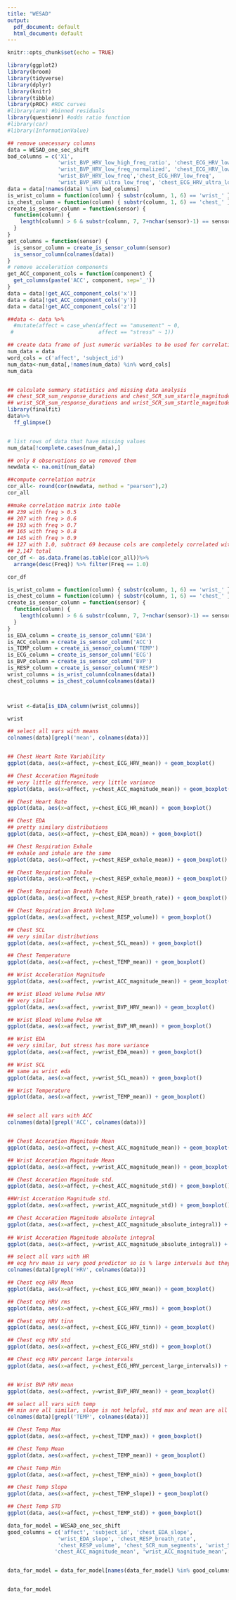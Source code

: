 ```yaml
---
title: "WESAD"
output:
  pdf_document: default
  html_document: default
---
```


```r
knitr::opts_chunk$set(echo = TRUE)
```

```r
library(ggplot2)
library(broom)
library(tidyverse)
library(dplyr)
library(knitr)
library(tibble)
library(pROC) #ROC curves
#library(arm) #binned residuals
library(questionr) #odds ratio function
#library(car)
#library(InformationValue)
```

```r

## remove unecessary columns 
data = WESAD_one_sec_shift
bad_columns = c('X1', 
                'wrist_BVP_HRV_low_high_freq_ratio', 'chest_ECG_HRV_low_high_freq_ratio',
                'wrist_BVP_HRV_low_freq_normalized', 'chest_ECG_HRV_low_freq_normalized', 
                'wrist_BVP_HRV_low_freq','chest_ECG_HRV_low_freq', 
                'wrist_BVP_HRV_ultra_low_freq', 'chest_ECG_HRV_ultra_low_freq')
data = data[!names(data) %in% bad_columns]
is_wrist_column = function(column) { substr(column, 1, 6) == 'wrist_' }
is_chest_column = function(column) { substr(column, 1, 6) == 'chest_' }
create_is_sensor_column = function(sensor) { 
  function(column) {
    length(column) > 6 & substr(column, 7, 7+nchar(sensor)-1) == sensor
  }
}
get_columns = function(sensor) { 
  is_sensor_column = create_is_sensor_column(sensor)
  is_sensor_column(colnames(data))
}
# remove acceleration components
get_ACC_component_cols = function(component) {
  get_columns(paste('ACC', component, sep='_'))
}
data = data[!get_ACC_component_cols('x')]
data = data[!get_ACC_component_cols('y')]
data = data[!get_ACC_component_cols('z')]

##data <- data %>%
  #mutate(affect = case_when(affect == "amusement" ~ 0, 
 #                           affect == "stress" ~ 1))


```


```r
## create data frame of just numeric variables to be used for correlation matrix
num_data = data
word_cols = c('affect', 'subject_id')
num_data<-num_data[,!names(num_data) %in% word_cols]
num_data


## calculate summary statistics and missing data analysis 
## chest_SCR_sum_response_durations and chest_SCR_sum_startle_magnitudes have 6 missing values, less than 0.01%
## wrist_SCR_sum_response_durations and wrist_SCR_sum_startle_magnitudes have 4 missing values, less than 0.01%
library(finalfit)
data%>%
  ff_glimpse()


# list rows of data that have missing values
num_data[!complete.cases(num_data),]

## only 8 observations so we removed them 
newdata <- na.omit(num_data)

##compute correlation matrix
cor_all<- round(cor(newdata, method = "pearson"),2)
cor_all

##make correlation matrix into table
## 239 with freq > 0.5
## 207 with freq > 0.6
## 193 with freq > 0.7
## 165 with freq > 0.8
## 145 with freq > 0.9
## 127 with 1.0, subtract 69 because cols are completely correlated with themselves = 58, divide by 2 because of symmetry = 29
## 2,147 total
cor_df <- as.data.frame(as.table(cor_all))%>%
  arrange(desc(Freq)) %>% filter(Freq == 1.0)

cor_df
```



```r
is_wrist_column = function(column) { substr(column, 1, 6) == 'wrist_' }
is_chest_column = function(column) { substr(column, 1, 6) == 'chest_' }
create_is_sensor_column = function(sensor) { 
  function(column) {
    length(column) > 6 & substr(column, 7, 7+nchar(sensor)-1) == sensor
  }
}
is_EDA_column = create_is_sensor_column('EDA')
is_ACC_column = create_is_sensor_column('ACC')
is_TEMP_column = create_is_sensor_column('TEMP')
is_ECG_column = create_is_sensor_column('ECG')
is_BVP_column = create_is_sensor_column('BVP')
is_RESP_column = create_is_sensor_column('RESP')
wrist_columns = is_wrist_column(colnames(data))
chest_columns = is_chest_column(colnames(data))



wrist <-data[is_EDA_column(wrist_columns)]

wrist
```

```r
## select all vars with means
colnames(data)[grepl('mean', colnames(data))]


## Chest Heart Rate Variability 
ggplot(data, aes(x=affect, y=chest_ECG_HRV_mean)) + geom_boxplot()

## Chest Acceration Magnitude
## very little difference, very little variance
ggplot(data, aes(x=affect, y=chest_ACC_magnitude_mean)) + geom_boxplot()

## Chest Heart Rate 
ggplot(data, aes(x=affect, y=chest_ECG_HR_mean)) + geom_boxplot()

## Chest EDA 
## pretty similary distributions
ggplot(data, aes(x=affect, y=chest_EDA_mean)) + geom_boxplot()

## Chest Respiration Exhale 
## exhale and inhale are the same
ggplot(data, aes(x=affect, y=chest_RESP_exhale_mean)) + geom_boxplot()

## Chest Respiration Inhale 
ggplot(data, aes(x=affect, y=chest_RESP_exhale_mean)) + geom_boxplot()

## Chest Respiration Breath Rate
ggplot(data, aes(x=affect, y=chest_RESP_breath_rate)) + geom_boxplot()

## Chest Respiration Breath Volume
ggplot(data, aes(x=affect, y=chest_RESP_volume)) + geom_boxplot()

## Chest SCL 
## very similar distributions
ggplot(data, aes(x=affect, y=chest_SCL_mean)) + geom_boxplot()

## Chest Temperature 
ggplot(data, aes(x=affect, y=chest_TEMP_mean)) + geom_boxplot()

## Wrist Acceleration Magnitude 
ggplot(data, aes(x=affect, y=wrist_ACC_magnitude_mean)) + geom_boxplot()

## Wrist Blood Volume Pulse HRV 
## very similar 
ggplot(data, aes(x=affect, y=wrist_BVP_HRV_mean)) + geom_boxplot()

## Wrist Blood Volume Pulse HR 
ggplot(data, aes(x=affect, y=wrist_BVP_HR_mean)) + geom_boxplot()

## Wrist EDA 
## very similar, but stress has more variance
ggplot(data, aes(x=affect, y=wrist_EDA_mean)) + geom_boxplot()

## Wrist SCL 
## same as wrist eda
ggplot(data, aes(x=affect, y=wrist_SCL_mean)) + geom_boxplot()

## Wrist Temperature 
ggplot(data, aes(x=affect, y=wrist_TEMP_mean)) + geom_boxplot()



```

```r
## select all vars with ACC
colnames(data)[grepl('ACC', colnames(data))]


## Chest Acceration Magnitude Mean
ggplot(data, aes(x=affect, y=chest_ACC_magnitude_mean)) + geom_boxplot()

## Wrist Acceration Magnitude Mean
ggplot(data, aes(x=affect, y=wrist_ACC_magnitude_mean)) + geom_boxplot()

## Chest Acceration Magnitude std.
ggplot(data, aes(x=affect, y=chest_ACC_magnitude_std)) + geom_boxplot()

##Wrist Acceration Magnitude std.
ggplot(data, aes(x=affect, y=wrist_ACC_magnitude_std)) + geom_boxplot()

## Chest Acceration Magnitude absolute integral
ggplot(data, aes(x=affect, y=chest_ACC_magnitude_absolute_integral)) + geom_boxplot()
       
## Wrist Acceration Magnitude absolute integral
ggplot(data, aes(x=affect, y=wrist_ACC_magnitude_absolute_integral)) + geom_boxplot()
```



```r
## select all vars with HR
## ecg hrv mean is very good predictor so is % large intervals but they are very correlated 
colnames(data)[grepl('HRV', colnames(data))]

## Chest ecg HRV Mean
ggplot(data, aes(x=affect, y=chest_ECG_HRV_mean)) + geom_boxplot()

## Chest ecg HRV rms
ggplot(data, aes(x=affect, y=chest_ECG_HRV_rms)) + geom_boxplot()

## Chest ecg HRV tinn
ggplot(data, aes(x=affect, y=chest_ECG_HRV_tinn)) + geom_boxplot()

## Chest ecg HRV std
ggplot(data, aes(x=affect, y=chest_ECG_HRV_std)) + geom_boxplot()

## Chest ecg HRV percent large intervals
ggplot(data, aes(x=affect, y=chest_ECG_HRV_percent_large_intervals)) + geom_boxplot()


## Wrist BVP HRV mean
ggplot(data, aes(x=affect, y=wrist_BVP_HRV_mean)) + geom_boxplot()


```



```r
## select all vars with temp
## min are all similar, slope is not helpful, std max and mean are all similarly helpful so we choose mean
colnames(data)[grepl('TEMP', colnames(data))]

## Chest Temp Max
ggplot(data, aes(x=affect, y=chest_TEMP_max)) + geom_boxplot()

## Chest Temp Mean
ggplot(data, aes(x=affect, y=chest_TEMP_mean)) + geom_boxplot()

## Chest Temp Min
ggplot(data, aes(x=affect, y=chest_TEMP_min)) + geom_boxplot()

## Chest Temp Slope
ggplot(data, aes(x=affect, y=chest_TEMP_slope)) + geom_boxplot()

## Chest Temp STD
ggplot(data, aes(x=affect, y=chest_TEMP_std)) + geom_boxplot()


```

```r
data_for_model = WESAD_one_sec_shift
good_columns = c('affect', 'subject_id', 'chest_EDA_slope', 
                'wrist_EDA_slope', 'chest_RESP_breath_rate',
                'chest_RESP_volume', 'chest_SCR_num_segments', 'wrist_SCR_num_segments',
               'chest_ACC_magnitude_mean', 'wrist_ACC_magnitude_mean', 'chest_TEMP_mean', 'wrist_TEMP_mean', 'chest_ECG_HRV_mean', 'wrist_BVP_HRV_mean')


data_for_model = data_for_model[names(data_for_model) %in% good_columns]


data_for_model

```

